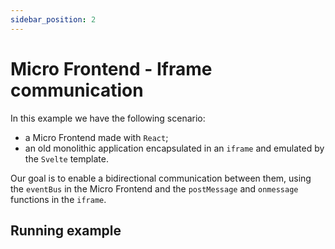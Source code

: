 ```yaml
---
sidebar_position: 2
---
```

# Micro Frontend - Iframe communication

In this example we have the following scenario:

- a Micro Frontend made with `React`;
- an old monolithic application encapsulated in an `iframe` and emulated by the `Svelte` template.

Our goal is to enable a bidirectional communication between them, using the `eventBus` in the Micro Frontend and the `postMessage` and `onmessage` functions in the `iframe`.

## Running example


<OrchyAdapter />